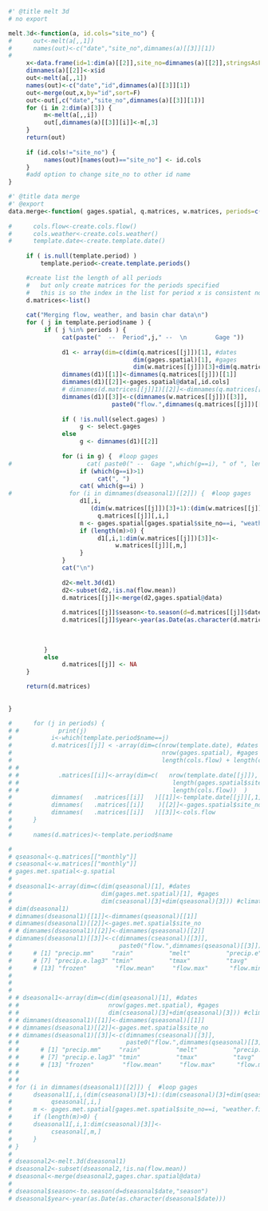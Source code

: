 ```r
#' @title melt 3d
# no export

melt.3d<-function(a, id.cols="site_no") {
#      out<-melt(a[,,1])
#      names(out)<-c("date","site_no",dimnames(a)[[3]][1])
#      
     x<-data.frame(id=1:dim(a)[[2]],site_no=dimnames(a)[[2]],stringsAsFactors=F)
     dimnames(a)[[2]]<-x$id
     out<-melt(a[,,1])
     names(out)<-c("date","id",dimnames(a)[[3]][1])
     out<-merge(out,x,by="id",sort=F)
     out<-out[,c("date","site_no",dimnames(a)[[3]][1])]
     for (i in 2:dim(a)[3]) {
          m<-melt(a[,,i])
          out[,dimnames(a)[[3]][i]]<-m[,3]
     }
     return(out)     
     
     if (id.cols!="site_no") {
          names(out)[names(out)=="site_no"] <- id.cols
     }
     #add option to change site_no to other id name
}
```



```r
#' @title data merge
#' @export
data.merge<-function( gages.spatial, q.matrices, w.matrices, periods=c("seasonal"), select.gages=NULL, template.period=NULL, id.cols="site_no" ) {
     
#      cols.flow<-create.cols.flow()
#      cols.weather<-create.cols.weather()
#      template.date<-create.template.date()
     
     if ( is.null(template.period) )
         template.period<-create.template.periods()

     #create list the length of all periods
     #   but only create matrices for the periods specified
     #   this is so the index in the list for period x is consistent no matter how many periods are specified
     d.matrices<-list()
     
     cat("Merging flow, weather, and basin char data\n")
     for ( j in template.period$name ) {
          if ( j %in% periods ) {
               cat(paste("  --  Period",j," --  \n        Gage "))          
               
               d1 <- array(dim=c(dim(q.matrices[[j]])[1], #dates
                                   dim(gages.spatial)[1], #gages
                                   dim(w.matrices[[j]])[3]+dim(q.matrices[[j]])[3])) #climate and flow stats
               dimnames(d1)[[1]]<-dimnames(q.matrices[[j]])[[1]]
               dimnames(d1)[[2]]<-gages.spatial@data[,id.cols]
               # dimnames(d.matrices[[j]]1)[[2]]<-dimnames(q.matrices[[j]])[[2]]
               dimnames(d1)[[3]]<-c(dimnames(w.matrices[[j]])[[3]],
                             paste0("flow.",dimnames(q.matrices[[j]])[[3]]))
               
               if ( !is.null(select.gages) )
                    g <- select.gages
               else 
                    g <- dimnames(d1)[[2]]
               
               for (i in g) {  #loop gages
#                     cat( paste0(" --  Gage ",which(g==i), " of ", length(g),"  --  \n") )
                    if (which(g==i)>1)
                         cat(", ") 
                    cat( which(g==i) )
#                for (i in dimnames(dseasonal1)[[2]]) {  #loop gages
                    d1[,i,
                       (dim(w.matrices[[j]])[3]+1):(dim(w.matrices[[j]])[3]+dim(q.matrices[[j]])[3])]<-
                         q.matrices[[j]][,i,]
                    m <- gages.spatial[gages.spatial$site_no==i, "weather.filename"][[1]]
                    if (length(m)>0) {
                         d1[,i,1:dim(w.matrices[[j]])[3]]<-
                              w.matrices[[j]][,m,]
                    }
               }     
               cat("\n")
                    
               d2<-melt.3d(d1)
               d2<-subset(d2,!is.na(flow.mean))
               d.matrices[[j]]<-merge(d2,gages.spatial@data)
               
               d.matrices[[j]]$season<-to.season(d=d.matrices[[j]]$date,"season")
               d.matrices[[j]]$year<-year(as.Date(as.character(d.matrices[[j]]$date)))
               
               
               
          }
          else
               d.matrices[[j]] <- NA
     }

     return(d.matrices)
     
     
}

```


```r



#      for (j in periods) {
# #           print(j)
#           i<-which(template.period$name==j)
#           d.matrices[[j]] < -array(dim=c(nrow(template.date), #dates
#                                          nrow(gages.spatial), #gages
#                                          length(cols.flow) + length(cols.weather)  )) #climate and flow stats
# #
# #           .matrices[[i]]<-array(dim=c(   nrow(template.date[[j]]), 
# #                                           length(gages.spatial$site_no), 
# #                                           length(cols.flow))  ) 
#           dimnames(   .matrices[[i]]   )[[1]]<-template.date[[j]][,1]
#           dimnames(   .matrices[[i]]    )[[2]]<-gages.spatial$site_no
#           dimnames(   .matrices[[i]]   )[[3]]<-cols.flow
#      }
#      
#      names(d.matrices)<-template.period$name


```

```r
# 
# qseasonal<-q.matrices[["monthly"]]
# cseasonal<-w.matrices[["monthly"]]
# gages.met.spatial<-g.spatial
# 
# dseasonal1<-array(dim=c(dim(qseasonal)[1], #dates
#                         dim(gages.met.spatial)[1], #gages
#                         dim(cseasonal)[3]+dim(qseasonal)[3])) #climate and flow stats
# dim(dseasonal1)
# dimnames(dseasonal1)[[1]]<-dimnames(qseasonal)[[1]]
# dimnames(dseasonal1)[[2]]<-gages.met.spatial$site_no
# # dimnames(dseasonal1)[[2]]<-dimnames(qseasonal)[[2]]
# dimnames(dseasonal1)[[3]]<-c(dimnames(cseasonal)[[3]],
#                              paste0("flow.",dimnames(qseasonal)[[3]]))
#      # [1] "precip.mm"     "rain"          "melt"          "precip.e"      "precip.e.lag1" "precip.e.lag2"
#      # [7] "precip.e.lag3" "tmin"          "tmax"          "tavg"          "pet"           "gdd"          
#      # [13] "frozen"        "flow.mean"     "flow.max"      "flow.min"      "flow.low"      "flow.records" 
# 
# 
# 
# # dseasonal1<-array(dim=c(dim(qseasonal)[1], #dates
# #                         nrow(gages.met.spatial), #gages
# #                         dim(cseasonal)[3]+dim(qseasonal)[3])) #climate and flow stats
# # dimnames(dseasonal1)[[1]]<-dimnames(qseasonal)[[1]]
# # dimnames(dseasonal1)[[2]]<-gages.met.spatial$site_no
# # dimnames(dseasonal1)[[3]]<-c(dimnames(cseasonal)[[3]],
# #                              paste0("flow.",dimnames(qseasonal)[[3]]))
# #      # [1] "precip.mm"     "rain"          "melt"          "precip.e"      "precip.e.lag1" "precip.e.lag2"
# #      # [7] "precip.e.lag3" "tmin"          "tmax"          "tavg"          "pet"           "gdd"          
# #      # [13] "frozen"        "flow.mean"     "flow.max"      "flow.min"      "flow.low"      "flow.records" 
# # 
# # 
# for (i in dimnames(dseasonal1)[[2]]) {  #loop gages
#      dseasonal1[,i,(dim(cseasonal)[3]+1):(dim(cseasonal)[3]+dim(qseasonal)[3])]<-
#           qseasonal[,i,]
#      m <- gages.met.spatial[gages.met.spatial$site_no==i, "weather.filename"][[1]]
#      if (length(m)>0) {
#      dseasonal1[,i,1:dim(cseasonal)[3]]<-
#           cseasonal[,m,]
#      }
# }     
#      
# dseasonal2<-melt.3d(dseasonal1)
# dseasonal2<-subset(dseasonal2,!is.na(flow.mean))
# dseasonal<-merge(dseasonal2,gages.char.spatial@data)
# 
# dseasonal$season<-to.season(d=dseasonal$date,"season")
# dseasonal$year<-year(as.Date(as.character(dseasonal$date)))
```

